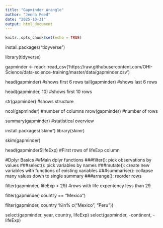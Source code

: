 ```yaml
---
title: "Gapminder Wrangle"
author: "Jenna Peed"
date: "2025-10-31"
output: html_document
---
```


```r
knitr::opts_chunk$set(echo = TRUE)
```

install.packages("tidyverse")

library(tidyverse)

gapminder <- readr::read_csv('https://raw.githubusercontent.com/OHI-Science/data-science-training/master/data/gapminder.csv')

head(gapminder) #shows first 6 rows
tail(gapminder) #shows last 6 rows

head(gapminder, 10) #shows first 10 rows

str(gapminder) #shows structure

ncol(gapminder) #number of columns
nrow(gapminder) #number of rows

summary(gapminder) #statistical overview

install.packages('skimr')
library(skimr)

skim(gapminder)

head(gapminder$lifeExp) #First rows of lifeExp column

#Dplyr Basics
##Main dplyr functions
###filter(): pick observations by values
###select(): pick variables by names
###mutate(): create new variables with functions of existing variables
###summarise(): collapse many values down to single summary
###arrange(): reorder rows

filter(gapminder, lifeExp < 29) #rows with life expentency less than 29

filter(gapminder, country == "Mexico")

filter(gapminder, country %in% c("Mexico", "Peru"))

select(gapminder, year, country, lifeExp)
select(gapminder, -continent, -lifeExp)

